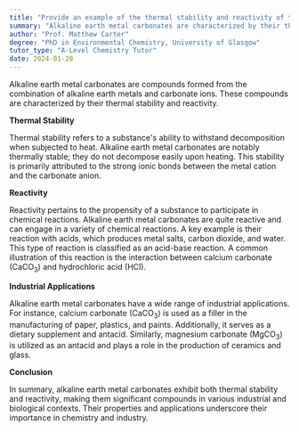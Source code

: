 ```yaml
---
title: "Provide an example of the thermal stability and reactivity of the alkaline earth metal carbonates"
summary: "Alkaline earth metal carbonates are characterized by their thermal stability and reactivity, making them significant in various chemical processes and applications."
author: "Prof. Matthew Carter"
degree: "PhD in Environmental Chemistry, University of Glasgow"
tutor_type: "A-Level Chemistry Tutor"
date: 2024-01-20
---
```


Alkaline earth metal carbonates are compounds formed from the combination of alkaline earth metals and carbonate ions. These compounds are characterized by their thermal stability and reactivity.

**Thermal Stability**

Thermal stability refers to a substance's ability to withstand decomposition when subjected to heat. Alkaline earth metal carbonates are notably thermally stable; they do not decompose easily upon heating. This stability is primarily attributed to the strong ionic bonds between the metal cation and the carbonate anion.

**Reactivity**

Reactivity pertains to the propensity of a substance to participate in chemical reactions. Alkaline earth metal carbonates are quite reactive and can engage in a variety of chemical reactions. A key example is their reaction with acids, which produces metal salts, carbon dioxide, and water. This type of reaction is classified as an acid-base reaction. A common illustration of this reaction is the interaction between calcium carbonate ($\text{CaCO}_3$) and hydrochloric acid ($\text{HCl}$).

**Industrial Applications**

Alkaline earth metal carbonates have a wide range of industrial applications. For instance, calcium carbonate ($\text{CaCO}_3$) is used as a filler in the manufacturing of paper, plastics, and paints. Additionally, it serves as a dietary supplement and antacid. Similarly, magnesium carbonate ($\text{MgCO}_3$) is utilized as an antacid and plays a role in the production of ceramics and glass.

**Conclusion**

In summary, alkaline earth metal carbonates exhibit both thermal stability and reactivity, making them significant compounds in various industrial and biological contexts. Their properties and applications underscore their importance in chemistry and industry.
    